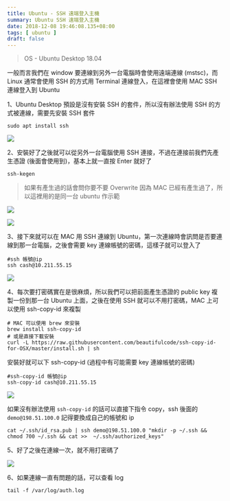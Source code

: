 ```yaml
---
title: Ubuntu - SSH 遠端登入主機
summary: Ubuntu SSH 遠端登入主機
date: 2018-12-08 19:46:08.135+08:00
tags: [ ubuntu ]
draft: false
---
```


> OS - Ubuntu Desktop 18.04

一般而言我們在 window 要連線到另外一台電腦時會使用遠端連線 (mstsc)，而 Linux 通常會使用 SSH 的方式用 Terminal 連線登入，在這裡會使用 MAC SSH 連線登入到 Ubuntu 

1、Ubuntu Desktop 預設是沒有安裝 SSH 的套件，所以沒有辦法使用 SSH 的方式被連線，需要先安裝 SSH 套件

```shell
sudo apt install ssh
```

![](/static/images/404.webp)

2、安裝好了之後就可以從另外一台電腦使用 SSH 連接，不過在連接前我們先產生憑證 (後面會使用到)，基本上就一直按 Enter 就好了

```
ssh-kegen
```
> 如果有產生過的話會問你要不要 Overwrite
> 因為 MAC 已經有產生過了，所以這裡用的是同一台 ubuntu 作示範

![](/static/images/404.webp)

![](/static/images/404.webp)

3、接下來就可以在 MAC 用  SSH 連線到 Ubuntu，第一次連線時會訊問是否要連線到那一台電腦，之後會需要 key 連線帳號的密碼，這樣子就可以登入了

```shell
#ssh 帳號@ip
ssh cash@10.211.55.15
```

![](/static/images/404.webp)

4、每次要打密碼實在是很麻煩，所以我們可以把前面產生憑證的 public key 複製一份到那一台 Ubuntu 上面，之後在使用 SSH 就可以不用打密碼，MAC 上可以使用 ssh-copy-id 來複製

```shell
# MAC 可以使用 brew 來安裝
brew install ssh-copy-id
# 或是直接下載安裝
curl -L https://raw.githubusercontent.com/beautifulcode/ssh-copy-id-for-OSX/master/install.sh | sh
```

安裝好就可以下 ssh-copy-id (過程中有可能需要 key 連線帳號的密碼)

```shell
#ssh-copy-id 帳號@ip
ssh-copy-id cash@10.211.55.15
```

![](/static/images/404.webp)

如果沒有辦法使用 `ssh-copy-id` 的話可以直接下指令 copy，ssh 後面的 `demo@198.51.100.0` 記得要換成自己的帳號和 ip

```shell
cat ~/.ssh/id_rsa.pub | ssh demo@198.51.100.0 "mkdir -p ~/.ssh && chmod 700 ~/.ssh && cat >>  ~/.ssh/authorized_keys"
```

5、好了之後在連線一次，就不用打密碼了

![](/static/images/404.webp)

6、如果連線一直有問題的話，可以查看 log

```shell
tail -f /var/log/auth.log
```